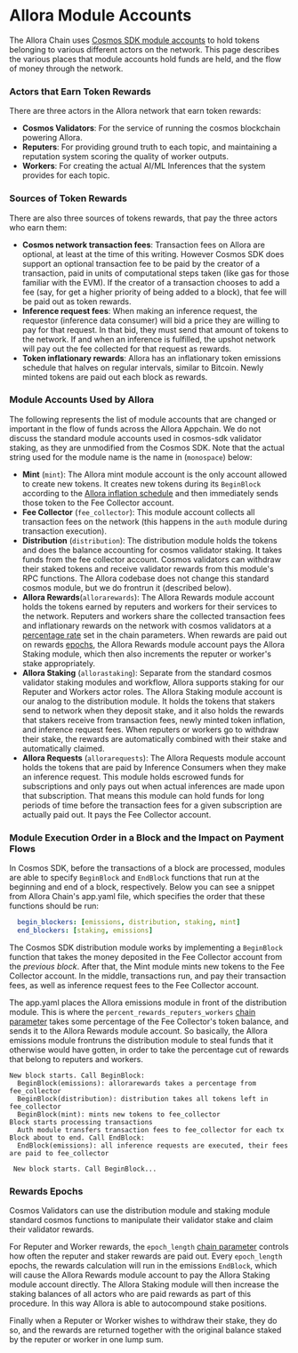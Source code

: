 # Allora Module Accounts

The Allora Chain uses [Cosmos SDK module accounts](https://docs.cosmos.network/main/build/modules/bank#module-accounts) to hold tokens belonging to various different actors on the network. This page describes the various places that module accounts hold funds are held, and the flow of money through the network.

### Actors that Earn Token Rewards

There are three actors in the Allora network that earn token rewards:

- **Cosmos Validators**: For the service of running the cosmos blockchain powering Allora.
- **Reputers**: For providing ground truth to each topic, and maintaining a reputation system scoring the quality of worker outputs.
- **Workers**: For creating the actual AI/ML Inferences that the system provides for each topic.

### Sources of Token Rewards

There are also three sources of tokens rewards, that pay the three actors who earn them:

- **Cosmos network transaction fees**: Transaction fees on Allora are optional, at least at the time of this writing. However Cosmos SDK does support an optional transaction fee to be paid by the creator of a transaction, paid in units of computational steps taken (like gas for those familiar with the EVM). If the creator of a transaction chooses to add a fee (say, for get a higher priority of being added to a block), that fee will be paid out as token rewards.
- **Inference request fees**: When making an inference request, the requestor (inference data consumer) will bid a price they are willing to pay for that request. In that bid, they must send that amount of tokens to the network. If and when an inference is fulfilled, the upshot network will pay out the fee collected for that request as rewards.
- **Token inflationary rewards**: Allora has an inflationary token emissions schedule that halves on regular intervals, similar to Bitcoin. Newly minted tokens are paid out each block as rewards.

### Module Accounts Used by Allora

The following represents the list of module accounts that are changed or important in the flow of funds across the Allora Appchain. We do not discuss the standard module accounts used in cosmos-sdk validator staking, as they are unmodified from the Cosmos SDK. Note that the actual string used for the module name is the name in (`monospace`) below:

- **Mint** (`mint`): The Allora mint module account is the only account allowed to create new tokens. It creates new tokens during its `BeginBlock` according to the [Allora inflation schedule](chain-parameters#halving_interval) and then immediately sends those token to the Fee Collector account.
- **Fee Collector** (`fee_collector`): This module account collects all transaction fees on the network (this happens in the `auth` module during transaction execution).
- **Distribution** (`distribution`): The distribution module holds the tokens and does the balance accounting for cosmos validator staking. It takes funds from the fee collector account. Cosmos validators can withdraw their staked tokens and receive validator rewards from this module's RPC functions. The Allora codebase does not change this standard cosmos module, but we do frontrun it (described below).
- **Allora Rewards**(`allorarewards`): The Allora Rewards module account holds the tokens earned by reputers and workers for their services to the network. Reputers and workers share the collected transaction fees and inflationary rewards on the network with cosmos validators at a [percentage rate](chain-parameters#percent_rewards_reputers_workers) set in the chain parameters. When rewards are paid out on rewards [epochs](chain-parameters#epoch_length), the Allora Rewards module account pays the Allora Staking module, which then also increments the reputer or worker's stake appropriately. 
- **Allora Staking** (`allorastaking`): Separate from the standard cosmos validator staking modules and workflow, Allora supports staking for our Reputer and Workers actor roles. The Allora Staking module account is our analog to the distribution module. It holds the tokens that stakers send to network when they deposit stake, and it also holds the rewards that stakers receive from transaction fees, newly minted token inflation, and inference request fees. When reputers or workers go to withdraw their stake, the rewards are automatically combined with their stake and automatically claimed.
- **Allora Requests** (`allorarequests`):  The Allora Requests module account holds the tokens that are paid by Inference Consumers when they make an inference request. This module holds escrowed funds for subscriptions and only pays out when actual inferences are made upon that subscription. That means this module can hold funds for long periods of time before the transaction fees for a given subscription are actually paid out. It pays the Fee Collector account.

### Module Execution Order in a Block and the Impact on Payment Flows

In Cosmos SDK, before the transactions of a block are processed, modules are able to specify `BeginBlock` and `EndBlock` functions that run at the beginning and end of a block, respectively. Below you can see a snippet from Allora Chain's app.yaml file, which specifies the order that these functions should be run:

```yaml app.yaml
  begin_blockers: [emissions, distribution, staking, mint]
  end_blockers: [staking, emissions]
```

The Cosmos SDK distribution module works by implementing a `BeginBlock` function that takes the money deposited in the Fee Collector account from the _previous block_. After that, the Mint module mints new tokens to the Fee Collector account. In the middle, transactions run, and pay their transaction fees, as well as inference request fees to the Fee Collector account.

The app.yaml places the Allora emissions module in front of the distribution module. This is where the `percent_rewards_reputers_workers` [chain parameter](chain-parameters#percent_rewards_reputers_workers) takes some percentage of the Fee Collector's token balance, and sends it to the Allora Rewards module account. So basically, the Allora emissions module frontruns the distribution module to steal funds that it otherwise would have gotten, in order to take the percentage cut of rewards that belong to reputers and workers.

```Text Chronological Order of Payments
New block starts. Call BeginBlock:
  BeginBlock(emissions): allorarewards takes a percentage from fee_collector
  BeginBlock(distribution): distribution takes all tokens left in fee_collector
  BeginBlock(mint): mints new tokens to fee_collector 
Block starts processing transactions
  Auth module transfers transaction fees to fee_collector for each tx
Block about to end. Call EndBlock:
  EndBlock(emissions): all inference requests are executed, their fees are paid to fee_collector

 New block starts. Call BeginBlock...
```

### Rewards Epochs

Cosmos Validators can use the distribution module and staking module standard cosmos functions to manipulate their validator stake and claim their validator rewards.

For Reputer and Worker rewards, the `epoch_length` [chain parameter](chain-parameters#epoch_length) controls how often the reputer and staker rewards are paid out. Every `epoch_length` epochs, the rewards calculation will run in the emissions `EndBlock`, which will cause the Allora Rewards module account to pay the Allora Staking module account directly. The Allora Staking module will then increase the staking balances of all actors who are paid rewards as part of this procedure. In this way Allora is able to autocompound stake positions.

Finally when a Reputer or Worker wishes to withdraw their stake, they do so, and the rewards are returned together with the original balance staked by the reputer or worker in one lump sum.
